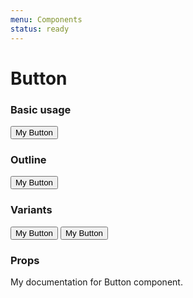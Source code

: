 ```yaml
---
menu: Components
status: ready
---
```



# Button

### Basic usage

<Playground name="default">
  <Button>My Button</Button>
</Playground>

### Outline

<Playground name="with outline">
  <Button outline>My Button</Button>
</Playground>

### Variants

<Playground name="with variant">
  <React.Fragment>
    <Button variant="primary">My Button</Button>
    <Button variant="danger">My Button</Button>
  </React.Fragment>
</Playground>

### Props

<Props of={Button} />

My documentation for Button component.